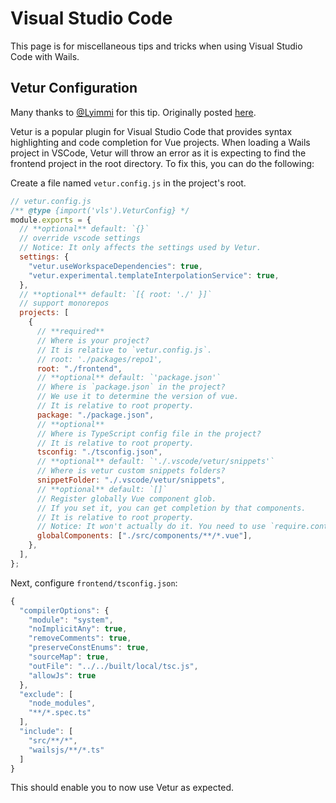 # Visual Studio Code

This page is for miscellaneous tips and tricks when using Visual Studio Code
with Wails.

## Vetur Configuration

Many thanks to [@Lyimmi](https://github.com/Lyimmi) for this tip. Originally
posted
[here](https://github.com/wailsapp/wails/issues/1791#issuecomment-1228158349).

Vetur is a popular plugin for Visual Studio Code that provides syntax
highlighting and code completion for Vue projects. When loading a Wails project
in VSCode, Vetur will throw an error as it is expecting to find the frontend
project in the root directory. To fix this, you can do the following:

Create a file named `vetur.config.js` in the project's root.

```javascript
// vetur.config.js
/** @type {import('vls').VeturConfig} */
module.exports = {
  // **optional** default: `{}`
  // override vscode settings
  // Notice: It only affects the settings used by Vetur.
  settings: {
    "vetur.useWorkspaceDependencies": true,
    "vetur.experimental.templateInterpolationService": true,
  },
  // **optional** default: `[{ root: './' }]`
  // support monorepos
  projects: [
    {
      // **required**
      // Where is your project?
      // It is relative to `vetur.config.js`.
      // root: './packages/repo1',
      root: "./frontend",
      // **optional** default: `'package.json'`
      // Where is `package.json` in the project?
      // We use it to determine the version of vue.
      // It is relative to root property.
      package: "./package.json",
      // **optional**
      // Where is TypeScript config file in the project?
      // It is relative to root property.
      tsconfig: "./tsconfig.json",
      // **optional** default: `'./.vscode/vetur/snippets'`
      // Where is vetur custom snippets folders?
      snippetFolder: "./.vscode/vetur/snippets",
      // **optional** default: `[]`
      // Register globally Vue component glob.
      // If you set it, you can get completion by that components.
      // It is relative to root property.
      // Notice: It won't actually do it. You need to use `require.context` or `Vue.component`
      globalComponents: ["./src/components/**/*.vue"],
    },
  ],
};
```

Next, configure `frontend/tsconfig.json`:

```javascript
{
  "compilerOptions": {
    "module": "system",
    "noImplicitAny": true,
    "removeComments": true,
    "preserveConstEnums": true,
    "sourceMap": true,
    "outFile": "../../built/local/tsc.js",
    "allowJs": true
  },
  "exclude": [
    "node_modules",
    "**/*.spec.ts"
  ],
  "include": [
    "src/**/*",
    "wailsjs/**/*.ts"
  ]
}
```

This should enable you to now use Vetur as expected.
